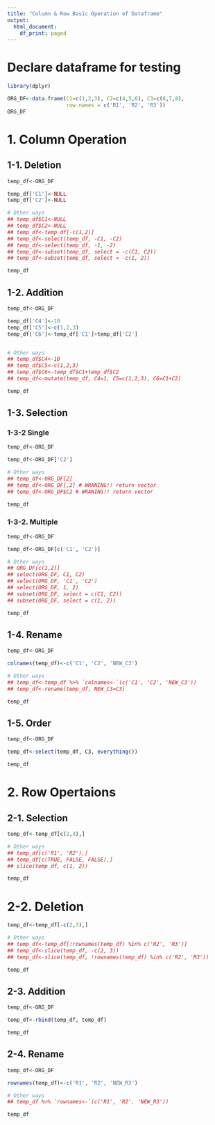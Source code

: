 ```yaml
---
title: "Column & Row Basic Operation of Dataframe"
output:
  html_document:
    df_print: paged
---
```


# Declare dataframe for testing
```r
library(dplyr)

ORG_DF<-data.frame(C1=c(1,2,3), C2=c(4,5,6), C3=c(6,7,8), 
                   row.names = c('R1', 'R2', 'R3'))
ORG_DF
```

# 1. Column Operation

## 1-1. Deletion
```r
temp_df<-ORG_DF

temp_df['C1']<-NULL
temp_df['C2']<-NULL

# Other ways
## temp_df$C1<-NULL
## temp_df$C2<-NULL
## temp_df<-temp_df[-c(1,2)]
## temp_df<-select(temp_df, -C1, -C2)
## temp_df<-select(temp_df, -1, -2)
## temp_df<-subset(temp_df, select = -c(C1, C2))
## temp_df<-subset(temp_df, select = -c(1, 2))

temp_df

```


## 1-2. Addition
```r
temp_df<-ORG_DF

temp_df['C4']<-10
temp_df['C5']<-c(1,2,3)
temp_df['C6']<-temp_df['C1']+temp_df['C2']


# Other ways
## temp_df$C4<-10
## temp_df$C5<-c(1,2,3)
## temp_df$C6<-temp_df$C1+temp_df$C2
## temp_df<-mutate(temp_df, C4=1, C5=c(1,2,3), C6=C1+C2)

temp_df
```


## 1-3. Selection
### 1-3-2 Single
```r
temp_df<-ORG_DF

temp_df<-ORG_DF['C2']

# Other ways
## temp_df<-ORG_DF[2]
## temp_df<-ORG_DF[,2] # WRANING!! return vector
## temp_df<-ORG_DF$C2 # WRANING!! return vector

temp_df
```


### 1-3-2. Multiple
```r
temp_df<-ORG_DF

temp_df<-ORG_DF[c('C1', 'C2')]

# Other ways
## ORG_DF[c(1,2)]
## select(ORG_DF, C1, C2)
## select(ORG_DF, 'C1', 'C2')
## select(ORG_DF, 1, 2)
## subset(ORG_DF, select = c(C1, C2))
## subset(ORG_DF, select = c(1, 2))

temp_df
```


## 1-4. Rename
```r
temp_df<-ORG_DF

colnames(temp_df)<-c('C1', 'C2', 'NEW_C3')

# Other ways
## temp_df<-temp_df %>% `colnames<-`(c('C1', 'C2', 'NEW_C3'))
## temp_df<-rename(temp_df, NEW_C3=C3)

temp_df
```


## 1-5. Order
```r
temp_df<-ORG_DF

temp_df<-select(temp_df, C3, everything())

temp_df
```


# 2. Row Opertaions

## 2-1. Selection
```r
temp_df<-temp_df[c(2,3),]

# Other ways
## temp_df[c('R1', 'R2'),]
## temp_df[c(TRUE, FALSE, FALSE),]
## slice(temp_df, c(1, 2))

temp_df
```

# 2-2. Deletion
```r
temp_df<-temp_df[-c(2,3),]

# Other ways
## temp_df<-temp_df[!rownames(temp_df) %in% c('R2', 'R3')]
## temp_df<-slice(temp_df, -c(2, 3))
## temp_df<-slice(temp_df, !rownames(temp_df) %in% c('R2', 'R3'))

temp_df

```


## 2-3. Addition
```r
temp_df<-ORG_DF

temp_df<-rbind(temp_df, temp_df)

temp_df
```


## 2-4. Rename
```r
temp_df<-ORG_DF

rownames(temp_df)<-c('R1', 'R2', 'NEW_R3')

# Other ways
## temp_df %>% `rownames<-`(c('R1', 'R2', 'NEW_R3'))

temp_df

```
